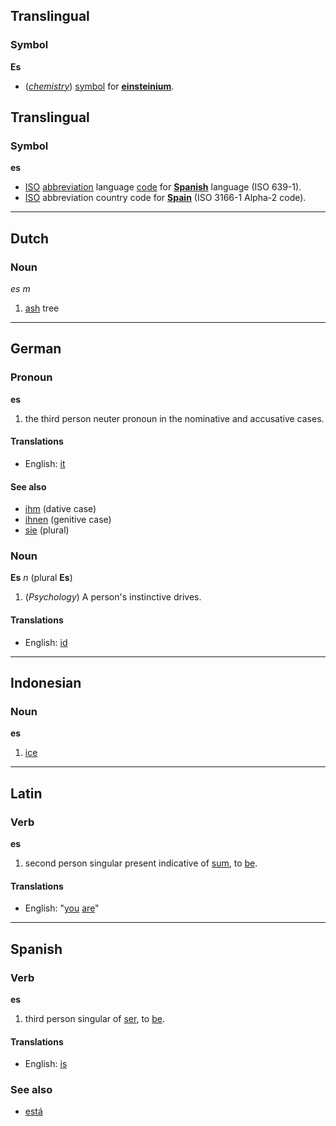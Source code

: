 ==Translingual==
===Symbol===
'''Es'''

* (''[[chemistry]]'') [[symbol]] for '''[[einsteinium]]'''.

==Translingual==
===Symbol===
'''es'''

*[[ISO]] [[abbreviation]] language [[code]] for '''[[Spanish]]''' language (ISO 639-1).
*[[ISO]] abbreviation country code for '''[[Spain]]''' (ISO 3166-1 Alpha-2 code). 

----
==Dutch==
===Noun===
''es'' ''m''

#[[ash]] tree

----
==German==
===Pronoun===
'''es'''

#the third person neuter pronoun in the nominative and accusative cases.

====Translations====
*English: [[it]]

====See also====
*[[ihm]] (dative case)
*[[ihnen]] (genitive case)
*[[sie]] (plural)

===Noun===
'''Es''' ''n'' (plural '''Es''')

# (''Psychology'') A person's instinctive drives.

====Translations====
*English: [[id]]

----
== Indonesian ==
===Noun===
'''es'''

# [[ice]]

----
==Latin==
===Verb===
'''es'''

#second person singular present indicative of [[sum]], to [[be]].

====Translations====
*English: "[[you]] [[are]]"
----
==Spanish==
===Verb===
'''es'''

#third person singular of [[ser]], to [[be]].

====Translations====
*English: [[is]]

===See also===
*[[está]]